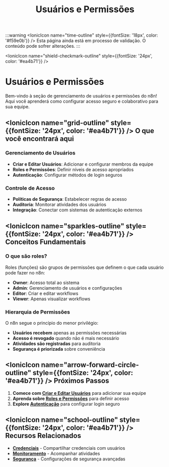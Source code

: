 ﻿---
sidebar_position: 6
title: Usuários e Permissões
description: Gerenciamento de usuários e controle de acesso
keywords: [n8n, usuários, permissões, autenticação, rbac]
---

:::warning
<IonicIcon name="time-outline" style={{fontSize: '18px', color: '#f59e0b'}} /> Esta página ainda está em processo de validação. O conteúdo pode sofrer alterações.
:::

<IonicIcon name="shield-checkmark-outline" style={{fontSize: '24px', color: '#ea4b71'}} />

# Usuários e Permissões

Bem-vindo à seção de gerenciamento de usuários e permissões do n8n! Aqui você aprenderá como configurar acesso seguro e colaborativo para sua equipe.

## <IonicIcon name="grid-outline" style={{fontSize: '24px', color: '#ea4b71'}} /> O que você encontrará aqui

### Gerenciamento de Usuários

- **Criar e Editar Usuários**: Adicionar e configurar membros da equipe
- **Roles e Permissões**: Definir níveis de acesso apropriados
- **Autenticação**: Configurar métodos de login seguros

### Controle de Acesso

- **Políticas de Segurança**: Estabelecer regras de acesso
- **Auditoria**: Monitorar atividades dos usuários
- **Integração**: Conectar com sistemas de autenticação externos

## <IonicIcon name="sparkles-outline" style={{fontSize: '24px', color: '#ea4b71'}} /> Conceitos Fundamentais

### O que são roles?

Roles (funções) são grupos de permissões que definem o que cada usuário pode fazer no n8n:

- **Owner**: Acesso total ao sistema
- **Admin**: Gerenciamento de usuários e configurações
- **Editor**: Criar e editar workflows
- **Viewer**: Apenas visualizar workflows

### Hierarquia de Permissões

O n8n segue o princípio do menor privilégio:

- **Usuários recebem** apenas as permissões necessárias
- **Acesso é revogado** quando não é mais necessário
- **Atividades são registradas** para auditoria
- **Segurança é priorizada** sobre conveniência

## <IonicIcon name="arrow-forward-circle-outline" style={{fontSize: '24px', color: '#ea4b71'}} /> Próximos Passos

1. **Comece com [Criar e Editar Usuários](./criar-editar-usuarios)** para adicionar sua equipe
2. **Aprenda sobre [Roles e Permissões](./roles-permissoes)** para definir acesso
3. **Explore [Autenticação](./autenticacao)** para configurar login seguro

## <IonicIcon name="school-outline" style={{fontSize: '24px', color: '#ea4b71'}} /> Recursos Relacionados

- **[Credenciais](../credenciais/compartilhamento)** - Compartilhar credenciais com usuários
- **[Monitoramento](../monitoring/visualizar-execucoes)** - Acompanhar atividades
- **[Segurança](../../hosting-n8n/seguranca/autenticacao)** - Configurações de segurança avançadas
